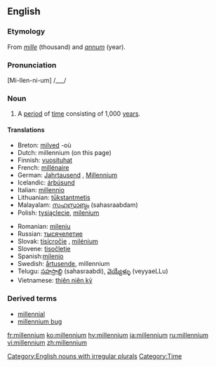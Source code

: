 ==English==

===Etymology===
From {{L.}} ''[[mille]]'' (thousand) and ''[[annum]]'' (year).

===Pronunciation===
[Mi-llen-ni-um] /___/
{{rfp}}
{{rfap}}

===Noun===
{{en-noun|'''[[millennia]] '''or''' [[millenniums]]'''}}

# {{time}} A [[period]] of [[time]] consisting of 1,000 [[year]]s.

====Translations====
{{top}}
*Breton: [[milved]] {{m}} -où
*Dutch: millennium (on this page)
*Finnish: [[vuosituhat]]
*French: [[millénaire]]
*German: [[Jahrtausend]] {{n}}, [[Millennium]] {{n}}
*Icelandic: [[árþúsund]] {{n}}
*Italian: [[millennio]] {{m}}
*Lithuanian: [[tūkstantmetis]] {{m}}
*Malayalam: [[സഹസ്രാബ്ദം]] (sahasraabdam)
*Polish: [[tysiąclecie]], [[milenium]] {{n}}
{{mid}}
*Romanian: [[mileniu]] {{n}}
*Russian: [[тысячелетие]]
*Slovak: [[tisícročie]] {{n}}, [[milénium]] {{n}}
*Slovene: [[tisočletje]] {{n}}
*Spanish:[[milenio]]
*Swedish: [[årtusende]], millennium
*Telugu: [[సహస్రాబ్ది]] (sahasraabdi), [[వెయ్యేళ్ళు]] (veyyaeLLu)
*Vietnamese: [[thiên niên kỷ]]
{{bottom}}

===Derived terms===
*[[millennial]]
*[[millennium bug]]

[[Category:English nouns with irregular plurals]]
[[Category:Time]]

[[fr:millennium]]
[[ko:millennium]]
[[hy:millennium]]
[[ja:millennium]]
[[ru:millennium]]
[[vi:millennium]]
[[zh:millennium]]
